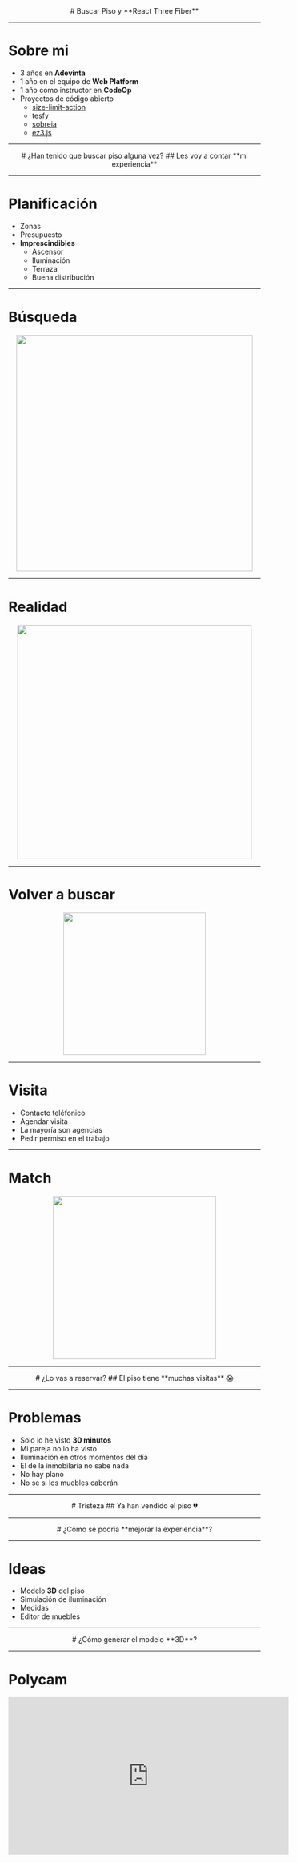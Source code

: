 
<Center>
# Buscar Piso y **React Three Fiber**
<PersonalCard
  name="Andrés Alvarez"
  role="Web Platform Real Estate"
  src="https://avatars.githubusercontent.com/u/6877967"
/>
</Center>

---

# Sobre mi

- 3 años en **Adevinta**
- 1 año en el equipo de **Web Platform**
- 1 año como instructor en **CodeOp** 
- Proyectos de código abierto
  - [size-limit-action](https://github.com/andresz1/size-limit-action)
  - [tesfy](https://tesfy.vercel.app/)
  - [sobreia](https://sobreia.com/)
  - [ez3.js](https://github.com/andresz1/ez3.js)

---

<Center>
# ¿Han tenido que buscar piso alguna vez?
## Les voy a contar **mi experiencia**
</Center>

---

# Planificación

- Zonas
- Presupuesto
- **Imprescindibles**
  - Ascensor
  - Iluminación
  - Terraza
  - Buena distribución

---

# Búsqueda

<Center>
<img src="/images/busqueda.png" width="472" heigh="566" />
</Center>

---

# Realidad

<Center>
<img src="/images/no-pinta-bien-meme.webp" width="468" heigh="468" />
</Center>

---

# Volver a buscar

<Center>
<img src="/images/fotocasa.png" width="284" heigh="600" />
</Center>

---

# Visita

- Contacto teléfonico
- Agendar visita
- La mayoría son agencias
- Pedir permiso en el trabajo

---

# Match

<Center>
<img src="/images/piso.png" width="326" heigh="326" />
</Center>

---

<Center>
# ¿Lo vas a reservar?
## El piso tiene **muchas visitas** 😱
</Center>

---

# Problemas

- Solo lo he visto **30 minutos**
- Mi pareja no lo ha visto
- Iluminación en otros momentos del día
- El de la inmobilaría no sabe nada
- No hay plano
- No se si los muebles caberán

---

<Center>
# Tristeza
## Ya han vendido el piso 💔
</Center>

---

<Center>
# ¿Cómo se podría **mejorar la experiencia**?
</Center>

---

# Ideas

- Modelo **3D** del piso
- Simulación de iluminación
- Medidas
- Editor de muebles

---

<Center>
# ¿Cómo generar el modelo **3D**?
</Center>

---

# Polycam

<Center>
<iframe
  className="rounded-md"
  width="560"
  height="315"
  src="https://www.youtube.com/embed/OINuYSmhP9s"
  title="YouTube video player"
  frameborder="0" 
  allow="accelerometer; autoplay; clipboard-write; encrypted-media; gyroscope; picture-in-picture; web-share"
  allowfullscreen 
/>
</Center>

---

<Center>
# ¿Cómo visualizar el modelo **3D**?
</Center>

---

# **WebGL**

- API de JavaScript
- Mostrar gráficos 2D y 3D
- Álgebra lineal
- Historia
  - OpenGL
  - OpenGL ES
- GLSL
- `canvas`

---

# Pipeline gráfico

<Center className="gap-2xl">
<img
  src="/images/webgl-pipeline.jpeg"
  width="1000"
  heigh="378"
/>
## Verde en **CPU (JavaScript)**, rosa en **GPU (GLSL)**
</Center>

---


# Vértices y geometría

<VertexExample  />

---

# Rasterización

<MeshExample  />

---

# **Three.js**

- Biblioteca de JavaScript
- Crear y mostrar **escenas 3D**
- Cargar modelos
- Facil de usar

---

# Grafo de escena

<Center>
<img
  src="/images/escena.png"
  width="621"
  heigh="552"
/>
</Center>

---

# Transformaciones

- Posición
- Rotación
- Escala

<Center>
<img
  className="rounded-md"
  src="/images/transformations.png"
  width="836"
  heigh="256"
/>
</Center>

---

# Grupo

<Center>
<img
  src="/images/group.png"
  width="490"
  heigh="390"
/>
</Center>

---

# Cámara

<Center>
<img
  src="/images/camara.png"
  width="1000"
  heigh="482"
/>
</Center>

---

# **Three.js**

### Renderer

```js
import * as THREE from 'three';

const scene = new THREE.Scene();
const aspect = window.innerWidth / window.innerHeight;
const camera = new THREE.PerspectiveCamera(75, aspect, 0.1, 1000);
const renderer = new THREE.WebGLRenderer();
renderer.setSize(window.innerWidth, window.innerHeight);

document.body.appendChild(renderer.domElement);
```

### Escena

```js
const geometry = new THREE.SphereGeometry(1, 18, 18);
const material = new THREE.MeshNormalMaterial();
const sphere = new THREE.Mesh(geometry, material);

scene.add(sphere);
camera.position.z = 3;
```

### Ciclo principal

```js
const render = () => {
  requestAnimationFrame(render);
  sphere.rotation.y += 0.1;
  renderer.render(scene, camera);
};

render();
```

---

# Pero yo se **React**

<ReactExample />

---

# **React Three Fiber**

- Renderer de React para Three.js
- Sin limitaciones
- Igual de rápido
- [@react-three/drei](https://github.com/pmndrs/drei)
  - Controles
  - Audio
  - Efectos
  - Texto
- [react-spring](https://www.react-spring.dev/)
  - Animaciones

---

# **React Three Fiber**

```jsx
import { Canvas, useFrame } from "@react-three/fiber";
import { useRef } from "react";

const Sphere = () => {
  const ref = useRef(null);

  useFrame((_state, delta) => {
    ref.current.rotation.y += delta;
  });

  return (
    <mesh ref={ref} position={[0, 0, 0]}>
      <sphereGeometry args={[1, 18, 18]} />
      <meshStandardMaterial color="blue" />
    </mesh>
  );
};

export const Example = () => {
  return (
    <Canvas camera={{ position: [0, 0, 3] }}>
      <ambientLight />
      <Sphere />
    </Canvas>
  );
};
```
---

# Material

- **Apariencia del objeto**
- Diferentes tipos
  - `MeshStandardMaterial`
  - `MeshLambertMaterial`
  - `MeshToonMaterial`
- Transparencia
- Color, aspereza y metalicidad
- Texturas

---

# Material

<MaterialExample />

---

# Material

```jsx
import { Canvas, useFrame, useLoader } from "@react-three/fiber";
import { useRef } from "react";
import { TextureLoader } from "three";

const Earth = () => {
  const ref = useRef<(null);
  const colorMap = useLoader(TextureLoader, "/images/earth.jpeg");

  useFrame((_state, delta) => {
    ref.current.rotation.y += delta;
  });

  return (
    <mesh ref={ref} position={[0, 0, 0]}>
      <sphereGeometry args={[1, 18, 18]} />
      <meshStandardMaterial map={colorMap} />
    </mesh>
  );
};

export const Example = () => {
  return (
    <Canvas>
      <Suspense fallback={null}>
        <ambientLight />
        <Earth />
      </Suspense>
    </Canvas>
  );
};
```

---

# Iluminación

<Center>
<img
  src="/images/lighting.png"
  width="758"
  heigh="165"
/>
</Center>

---

# Iluminación

<LightExample />

---

# Iluminación

```jsx
const Sun = () => {
  const ref = useRef(null);
  const position = [0, 0, 10]

  useFrame((_state, delta) => {
    ref.current.rotation.y += delta * 2;
  });

  return (
    <group ref={ref}>
      <pointLight position={position} />
      <mesh position={position}>
        <sphereGeometry args={[0.2, 18, 18]} />
        <meshStandardMaterial color="yellow" />
      </mesh>
    </group>
  );
};

export const LightExample = () => {
  return (
    <Canvas camera={{ position: [0, 0, 3] }}>
      <Suspense fallback={null}>
        <ambientLight />
        <Sun position={[0, 0, 0]} />
        <Earth position={[0, 0, 0]} />
      </Suspense>
    </Canvas>
  );
};
```

---

<Center>
# ¿Y si cargo un modelo de Polycam?
</Center>

---

# Modelo de **piso**

<FlatExample />

---

# Modelo

```jsx
import { Canvas, useLoader } from "@react-three/fiber";
import { OrbitControls } from "@react-three/drei";
import { GLTFLoader } from "three/addons/loaders/GLTFLoader.js";

export const FlatExample = () => {
  const gltf = useLoader(GLTFLoader, "/assets/flat.glb");

  return (
    <Canvas resize={{ scroll: false, offsetSize: true }}>
      <ambientLight intensity={0.5} />
      <pointLight position={[-10, -10, -10]} />
      <primitive object={gltf.scene} />
      <OrbitControls />
    </Canvas>
  );
};
```

---

# Conclusiones

- Modelos 3D
- Mejorar experiencia
  - Visita
  - Iluminación
  - Medidas
  - Muebles
- **WebGL** es complejo
- **Three.js** y **React Three Fiber** lo hacen más facil

---

<Center className="gap-xl">
# **¿Preguntas?**
<img
  src="/images/qr.png"
  width="200"
  heigh="200"
/>
</Center>